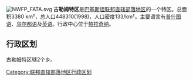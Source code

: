 [[File:NWFP_FATA.svg|right]]
'''古勒姆特区'''是[[巴基斯坦|巴基斯坦]][[联邦直辖部落地区|联邦直辖部落地区]]的一个特区。总面积3380 km²，总人口448310(1998)，人口密度133/km²。主要语言有[[普什图语|普什图语]]、[[乌尔都语|乌尔都语]]及[[英语|英语]]。行政中心位于[[帕拉奇纳|帕拉奇纳]]。

== 行政区划 ==
古勒姆特区辖2个乡。

{{联邦直辖部落地区行政区划}}
[[Category:联邦直辖部落地区行政区划|Category:联邦直辖部落地区行政区划]]